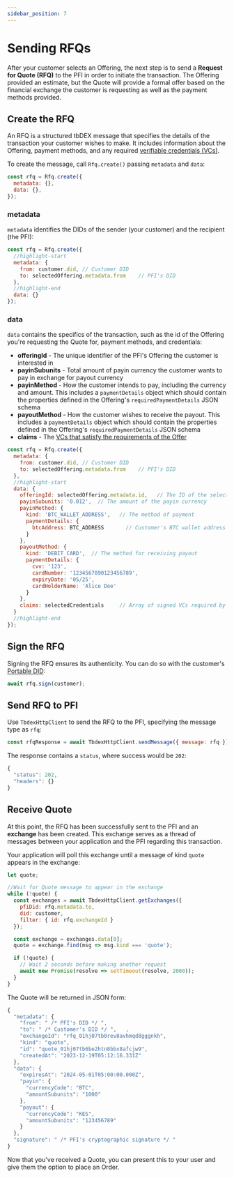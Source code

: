 ```yaml
---
sidebar_position: 7
---
```


# Sending RFQs

After your customer selects an Offering, the next step is to send a **Request for Quote (RFQ)** to the PFI in order to initiate the transaction.
The Offering provided an estimate, but the Quote will provide a formal offer based on the financial exchange the customer is requesting as well as the payment methods provided.

## Create the RFQ
An RFQ is a structured tbDEX message that specifies the details of the transaction your customer wishes to make. 
It includes information about the Offering, payment methods, and any required [verifiable credentials (VCs)](/docs/tbdex/wallet/managing-credentials).

To create the message, call `Rfq.create()` passing `metadata` and `data`:

```js
const rfq = Rfq.create({
  metadata: {},
  data: {},
});
```

### metadata
`metadata` identifies the DIDs of the sender (your customer) and the recipient (the PFI):

```js
const rfq = Rfq.create({
  //highlight-start
  metadata: {
    from: customer.did, // Customer DID
    to: selectedOffering.metadata.from    // PFI's DID
  },
  //highlight-end
  data: {}
});
```

### data
`data` contains the specifics of the transaction, such as the id of the Offering you're requesting the Quote for, payment methods, and credentials:

* **offeringId** - The unique identifier of the PFI's Offering the customer is interested in
* **payinSubunits** - Total amount of payin currency the customer wants to pay in exchange for payout currency
* **payinMethod** - How the customer intends to pay, including the currency and amount. This includes a `paymentDetails` object which should contain the properties defined in the Offering's `requiredPaymentDetails` JSON schema
* **payoutMethod** - How the customer wishes to receive the payout. This includes a `paymentDetails` object which should contain the properties defined in the Offering's `requiredPaymentDetails` JSON schema
* **claims** - The [VCs that satisfy the requirements of the Offer](/docs/tbdex/wallet/managing-credentials#select-credentials-that-satisfy-requirements)

```js
const rfq = Rfq.create({
  metadata: {
    from: customer.did, // Customer DID
    to: selectedOffering.metadata.from    // PFI's DID
  },
  //highlight-start
  data: {
    offeringId: selectedOffering.metadata.id,   // The ID of the selected offering
    payinSubunits: '0.012',  // The amount of the payin currency
    payinMethod: {
      kind: 'BTC_WALLET_ADDRESS',   // The method of payment
      paymentDetails: {
        btcAddress: BTC_ADDRESS       // Customer's BTC wallet address
      }           
    },
    payoutMethod: {
      kind: 'DEBIT_CARD',  // The method for receiving payout
      paymentDetails: {
        cvv: '123',
        cardNumber: '1234567890123456789',
        expiryDate: '05/25',
        cardHolderName: 'Alice Doe'
      }
    },
    claims: selectedCredentials     // Array of signed VCs required by the PFI
  }
  //highlight-end
});
```


## Sign the RFQ
Signing the RFQ ensures its authenticity. You can do so with the customer's [Portable DID](/docs/web5/build/decentralized-identifiers/how-to-create-did#portable-did):

```js
await rfq.sign(customer);
```

## Send RFQ to PFI
Use `TbdexHttpClient` to send the RFQ to the PFI, specifying the message type as `rfq`:

```js
const rfqResponse = await TbdexHttpClient.sendMessage({ message: rfq });
```

The response contains a `status`, where success would be `202`:

```js
{
  "status": 202,
  "headers": {}
}
```

## Receive Quote

At this point, the RFQ has been successfully sent to the PFI and an **exchange** has been created.
This exchange serves as a thread of messages between your application and the PFI regarding this transaction.

Your application will poll this exchange until a message of kind `quote` appears in the exchange:

```js
let quote;

//Wait for Quote message to appear in the exchange
while (!quote) {
  const exchanges = await TbdexHttpClient.getExchanges({
    pfiDid: rfq.metadata.to,
    did: customer,
    filter: { id: rfq.exchangeId }
  });

  const exchange = exchanges.data[0];
  quote = exchange.find(msg => msg.kind === 'quote');

  if (!quote) {
    // Wait 2 seconds before making another request
    await new Promise(resolve => setTimeout(resolve, 2000));
  }
}
```

The Quote will be returned in JSON form:

```js
{
  "metadata": {
    "from": " /* PFI's DID */ ",    
    "to": " /* Customer's DID */ ",   ,
    "exchangeId": "rfq_01hj07tb0rev8avhmqd8gggnkh",
    "kind": "quote",
    "id": "quote_01hj07tb6be2htn8bbx8afcjw9",
    "createdAt": "2023-12-19T05:12:16.331Z"
  },
  "data": {
    "expiresAt": "2024-05-01T05:00:00.000Z",
    "payin": {
      "currencyCode": "BTC",
      "amountSubunits": "1000"
    },
    "payout": {
      "currencyCode": "KES",
      "amountSubunits": "123456789"
    }
  },
  "signature": " /* PFI's cryptographic signature */ "
}
```

Now that you've received a Quote, you can present this to your user and give them the option to place an Order.



